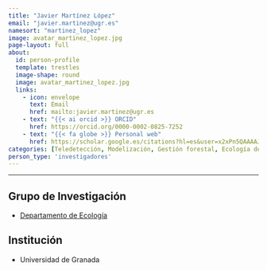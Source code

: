 ```yaml
---
title: "Javier Martínez López"
email: "javier.martinez@ugr.es"  
namesort: "martinez_lopez"
image: avatar_martinez_lopez.jpg
page-layout: full
about: 
  id: person-profile
  template: trestles
  image-shape: round
  image: avatar_martinez_lopez.jpg
  links:
    - icon: envelope
      text: Email
      href: mailto:javier.martinez@ugr.es
    - text: "{{< ai orcid >}} ORCID"
      href: https://orcid.org/0000-0002-0825-7252
    - text: "{{< fa globe >}} Personal web"
      href: https://scholar.google.es/citations?hl=es&user=x2xPn5QAAAAJ
categories: [Teledetección, Modelización, Gestión forestal, Ecología del paisaje, Biodiversidad]
person_type: 'investigadores'
---
```

 
<hr>

:::{#person-profile}

## Grupo de Investigación
- [Departamento de Ecología](https://ecologia.ugr.es/)

## Institución
- Universidad de Granada

:::
